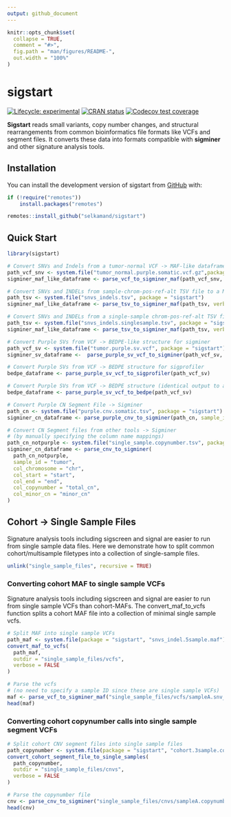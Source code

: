 ```yaml
---
output: github_document
---
```


<!-- README.md is generated from README.Rmd. Please edit that file -->

```r
knitr::opts_chunk$set(
  collapse = TRUE,
  comment = "#>",
  fig.path = "man/figures/README-",
  out.width = "100%"
)
```

# sigstart

<!-- badges: start -->
[![Lifecycle: experimental](https://img.shields.io/badge/lifecycle-experimental-orange.svg)](https://lifecycle.r-lib.org/articles/stages.html#experimental)
[![CRAN status](https://www.r-pkg.org/badges/version/sigstart)](https://CRAN.R-project.org/package=sigstart)
[![Codecov test coverage](https://codecov.io/gh/CCICB/sigstart/graph/badge.svg)](https://app.codecov.io/gh/CCICB/sigstart)
<!-- badges: end -->

**Sigstart** reads small variants, copy number changes, and structural rearrangements from common bioinformatics file formats like VCFs and segment files. It converts these data into formats compatible with **sigminer** and other signature analysis tools.

## Installation

You can install the development version of sigstart from [GitHub](https://github.com/) with:

``` r
if (!require("remotes"))
    install.packages("remotes")

remotes::install_github("selkamand/sigstart")
```


## Quick Start

```r
library(sigstart)

# Convert SNVs and Indels from a tumor-normal VCF -> MAF-like dataframe for sigminer
path_vcf_snv <- system.file("tumor_normal.purple.somatic.vcf.gz",package = "sigstart")
sigminer_maf_like_dataframe <- parse_vcf_to_sigminer_maf(path_vcf_snv, sample_id = "tumor")

# Convert SNVs and INDELs from sample-chrom-pos-ref-alt TSV file to a MAF-like dataframe (Pos should be 1-based)
path_tsv <- system.file("snvs_indels.tsv", package = "sigstart")
sigminer_maf_like_dataframe <- parse_tsv_to_sigminer_maf(path_tsv, verbose = FALSE)

# Convert SNVs and INDELs from a single-sample chrom-pos-ref-alt TSV file to a MAF-like dataframe (Pos should be 1-based)
path_tsv <- system.file("snvs_indels.singlesample.tsv", package = "sigstart")
sigminer_maf_like_dataframe <- parse_tsv_to_sigminer_maf(path_tsv, verbose = FALSE, sample_id = "tumor")

# Convert Purple SVs from VCF -> BEDPE-like structure for sigminer
path_vcf_sv <- system.file("tumor.purple.sv.vcf", package = "sigstart")
sigminer_sv_dataframe <-  parse_purple_sv_vcf_to_sigminer(path_vcf_sv, sample_id = "tumor")

# Convert Purple SVs from VCF -> BEDPE structure for sigprofiler
bedpe_dataframe <- parse_purple_sv_vcf_to_sigprofiler(path_vcf_sv)

# Convert Purple SVs from VCF -> BEDPE structure (identical output to above)
bedpe_dataframe <- parse_purple_sv_vcf_to_bedpe(path_vcf_sv)

# Convert Purple CN Segment File -> Sigminer 
path_cn <- system.file("purple.cnv.somatic.tsv", package = "sigstart")
sigminer_cn_dataframe <- parse_purple_cnv_to_sigminer(path_cn, sample_id = "tumor")

# Convert CN Segment files from other tools -> Sigminer
# (by manually specifying the column name mappings)
path_cn_notpurple <- system.file("single_sample.copynumber.tsv", package = "sigstart")
sigminer_cn_dataframe <- parse_cnv_to_sigminer(
  path_cn_notpurple,
  sample_id = "tumor",
  col_chromosome = "chr",
  col_start = "start",
  col_end = "end",
  col_copynumber = "total_cn",
  col_minor_cn = "minor_cn"
)

```

## Cohort -> Single Sample Files

Signature analysis tools including sigscreen and signal are easier to run from single sample data files. Here we demonstrate how to split common cohort/multisample filetypes into a collection of single-sample files.

```r
unlink("single_sample_files", recursive = TRUE)
```


### Converting cohort MAF to single sample VCFs

Signature analysis tools including sigscreen and signal are easier to run from single sample VCFs than cohort-MAFs. The convert_maf_to_vcfs function splits a cohort MAF file into a collection of minimal single sample vcfs.

```r
# Split MAF into single sample VCFs
path_maf <- system.file(package = "sigstart", "snvs_indel.5sample.maf")
convert_maf_to_vcfs(
  path_maf, 
  outdir = "single_sample_files/vcfs", 
  verbose = FALSE
)

# Parse the vcfs 
# (no need to specify a sample ID since these are single sample VCFs)
maf <- parse_vcf_to_sigminer_maf("single_sample_files/vcfs/sampleA.snv_indel.vcf.bgz", verbose = FALSE)
head(maf)
```

### Converting cohort copynumber calls into single sample segment VCFs

```r
# Split cohort CNV segment files into single sample files 
path_copynumber <- system.file(package = "sigstart", "cohort.3sample.copynumber.hg38.tsv")
convert_cohort_segment_file_to_single_samples(
  path_copynumber, 
  outdir = "single_sample_files/cnvs", 
  verbose = FALSE
)

# Parse the copynumber file
cnv <- parse_cnv_to_sigminer("single_sample_files/cnvs/sampleA.copynumber.tsv.bgz", sample_id = "sampleA")
head(cnv)
```

